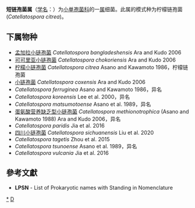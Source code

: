 {{Automatic taxobox
| taxon =  Catellatospora
| authority = Asano and Kawamoto 1986
| type species = 柠檬链孢菌<br>Catellatospora citrea
| type species authority = Asano and Kawamoto 1986
}}
'''短链孢菌属'''（[[学名|学名]]：{{lang|la|''Catellatospora''}}）为[[小单孢菌科|小单孢菌科]]的一[[属|属]]细菌。此属的模式种为柠檬链孢菌(''Catellatospora citrea'')。

==下属物种==
* [[孟加拉小链孢菌|孟加拉小链孢菌]] ''Catellatospora bangladeshensis'' Ara and Kudo 2006
* [[可可里亚小链孢菌|可可里亚小链孢菌]] ''Catellatospora chokoriensis'' Ara and Kudo 2006
* [[柠檬小链孢菌|柠檬小链孢菌]] ''Catellatospora citrea'' Asano and Kawamoto 1986，柠檬链孢菌
* [[小链孢菌|小链孢菌]] ''Catellatospora coxensis'' Ara and Kudo 2006
* ''Catellatospora ferruginea'' Asano and Kawamoto 1986，异名
* ''Catellatospora koreensis'' Lee et al. 2000，异名
* ''Catellatospora matsumotoense'' Asano et al. 1989，异名
* [[蛋氨酸营养缺乏型小链孢菌|蛋氨酸营养缺乏型小链孢菌]] ''Catellatospora methionotrophica'' (Asano and Kawamoto 1988) Ara and Kudo 2006，异名
* ''Catellatospora paridis'' Jia et al. 2016
* [[四川小链孢菌|四川小链孢菌]] ''Catellatospora sichuanensis'' Liu et al. 2020
* ''Catellatospora tagetis'' Zhou et al. 2015
* ''Catellatospora tsunoense'' Asano et al. 1989，异名
* ''Catellatospora vulcania'' Jia et al. 2016

==參考文獻==
{{reflist}}
* '''LPSN''' - List of Prokaryotic names with Standing in Nomenclature

{{taxonbar}}

[[Category:_小单孢菌科|*]]
[[Category:_1986年描述的分类群|D]]